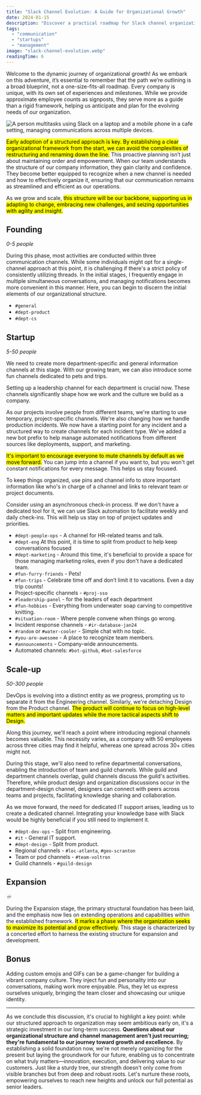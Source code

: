 ```yaml
---
title: "Slack Channel Evolution: A Guide for Organizational Growth"
date: 2024-01-15
description: "Discover a practical roadmap for Slack channel organization to facilitate seamless company growth. Learn when and how to create channels that align with your..."
tags:
  - "communication"
  - "startups"
  - "management"
image: "slack-channel-evolution.webp"
readingTime: 6
---
```



Welcome to the dynamic journey of organizational growth! As we embark on this
adventure, it’s essential to remember that the path we’re outlining is a broad
blueprint, not a one-size-fits-all roadmap. Every company is unique, with its
own set of experiences and milestones. While we provide approximate employee
counts as signposts, they serve more as a guide than a rigid framework, helping
us anticipate and plan for the evolving needs of our organization.

![A person multitasks using Slack on a laptop and a mobile phone in a cafe setting, managing communications across multiple devices.](slack-channel-evolution.webp)

<mark>Early adoption of a structured approach is key. By establishing a clear organizational framework from the start, we can avoid the complexities of restructuring and renaming down the line.</mark> This proactive planning isn’t just about maintaining order and empowerment. When our team understands the structure of our company information, they gain clarity and confidence. They become better equipped to recognize when a new channel is needed and how to effectively organize it, ensuring that our communication remains as streamlined and efficient as our operations.

As we grow and scale, <mark>this structure will be our backbone, supporting us in adapting to change, embracing new challenges, and seizing opportunities with agility and insight.</mark>

## Founding

_0-5 people_

During this phase, most activities are conducted within three communication
channels. While some individuals might opt for a single-channel approach at this
point, it is challenging if there's a strict policy of consistently utilizing
threads. In the initial stages, I frequently engage in multiple simultaneous
conversations, and managing notifications becomes more convenient in this
manner. Here, you can begin to discern the initial elements of our
organizational structure.

- `#general`
- `#dept-product`
- `#dept-cs`

## Startup

_5-50 people_

We need to create more department-specific and general information channels at
this stage. With our growing team, we can also introduce some fun channels
dedicated to pets and trips.

Setting up a leadership channel for each department is crucial now. These
channels significantly shape how we work and the culture we build as a company.

As our projects involve people from different teams, we're starting to use
temporary, project-specific channels. We're also changing how we handle
production incidents. We now have a starting point for any incident and a
structured way to create channels for each incident type. We've added a new bot
prefix to help manage automated notifications from different sources like
deployments, support, and marketing.

<mark>It's important to encourage everyone to mute channels by default as we move forward.</mark> You can jump into a channel if you want to, but you won't get constant notifications for every message. This helps us stay focused.

To keep things organized, use pins and channel info to store important
information like who's in charge of a channel and links to relevant team or
project documents.

Consider using an asynchronous check-in process. If we don't have a dedicated
tool for it, we can use Slack automation to facilitate weekly and daily
check-ins. This will help us stay on top of project updates and priorities.

- `#dept-people-ops` - A channel for HR-related teams and talk.
- `#dept-eng` At this point, it is time to split from product to help keep
  conversations focused
- `#dept-marketing` - Around this time, it's beneficial to provide a space for
  those managing marketing roles, even if you don't have a dedicated team.
- `#fun-furry-friends` - Pets!
- `#fun-trips` - Celebrate time off and don’t limit it to vacations. Even a day
  trip counts!
- Project-specific channels - `#proj-sso`
- `#leadership-panel` - for the leaders of each department
- `#fun-hobbies` - Everything from underwater soap carving to competitive
  knitting.
- `#situation-room` - Where people convene when things go wrong.
- Incident response channels - `#ir-database-jan24`
- `#random` or `#water-cooler` - Simple chat with no topic.
- `#you-are-awesome` - A place to recognize team members.
- `#announcements` - Company-wide announcements.
- Automated channels: `#bot-github`, `#bot-salesforce`

## Scale-up

_50-300 people_

DevOps is evolving into a distinct entity as we progress, prompting us to separate it from the Engineering channel. Similarly, we're detaching Design from the Product channel. <mark>The product will continue to focus on high-level matters and important updates while the more tactical aspects shift to Design.</mark>

Along this journey, we'll reach a point where introducing regional channels
becomes valuable. This necessity varies, as a company with 50 employees across
three cities may find it helpful, whereas one spread across 30+ cities might
not.

During this stage, we'll also need to refine departmental conversations,
enabling the introduction of team and guild channels. While guild and department
channels overlap, guild channels discuss the guild's activities. Therefore,
while product design and organization discussions occur in the department-design
channel, designers can connect with peers across teams and projects,
facilitating knowledge sharing and collaboration.

As we move forward, the need for dedicated IT support arises, leading us to
create a dedicated channel. Integrating your knowledge base with Slack would be
highly beneficial if you still need to implement it.

- `#dept-dev-ops` - Split from engineering.
- `#it` - General IT support.
- `#dept-design` - Split from product.
- Regional channels - `#loc-atlanta`, `#geo-scranton`
- Team or pod channels - `#team-voltron`
- Guild channels - `#guild-design`

## Expansion

_♾️_

During the Expansion stage, the primary structural foundation has been laid, and the emphasis now lies on extending operations and capabilities within the established framework. <mark>It marks a phase where the organization seeks to maximize its potential and grow effectively.</mark> This stage is characterized by a concerted effort to harness the existing structure for expansion and development.

## Bonus

Adding custom emojis and GIFs can be a game-changer for building a vibrant
company culture. They inject fun and personality into our conversations, making
work more enjoyable. Plus, they let us express ourselves uniquely, bringing the
team closer and showcasing our unique identity.

---

As we conclude this discussion, it's crucial to highlight a key point: while our
structured approach to organization may seem ambitious early on, it's a
strategic investment in our long-term success. **Questions about our
organizational structure and channel management aren't just recurring; they're
fundamental to our journey toward growth and excellence.** By establishing a
solid foundation now, we're not merely organizing for the present but laying the
groundwork for our future, enabling us to concentrate on what truly
matters—innovation, execution, and delivering value to our customers. Just like
a sturdy tree, our strength doesn't only come from visible branches but from
deep and robust roots. Let's nurture these roots, empowering ourselves to reach
new heights and unlock our full potential as senior leaders.

